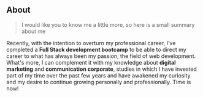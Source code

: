 ## About

> I would like you to know me a little more, so here is a small summary about me

Recently, with the intention to overturn my professional career, I've completed a <b>Full Stack development bootcamp</b> to be able to direct my career to what has always been my passion, the field of web development. What's more, I can complement it with my knowledge about <b>digital marketing</b> and <b>communication corporate</b>, studies in which I have invested part of my time over the past few years and have awakened my curiosity and my desire to continue growing personally and professionally. Time is now!
